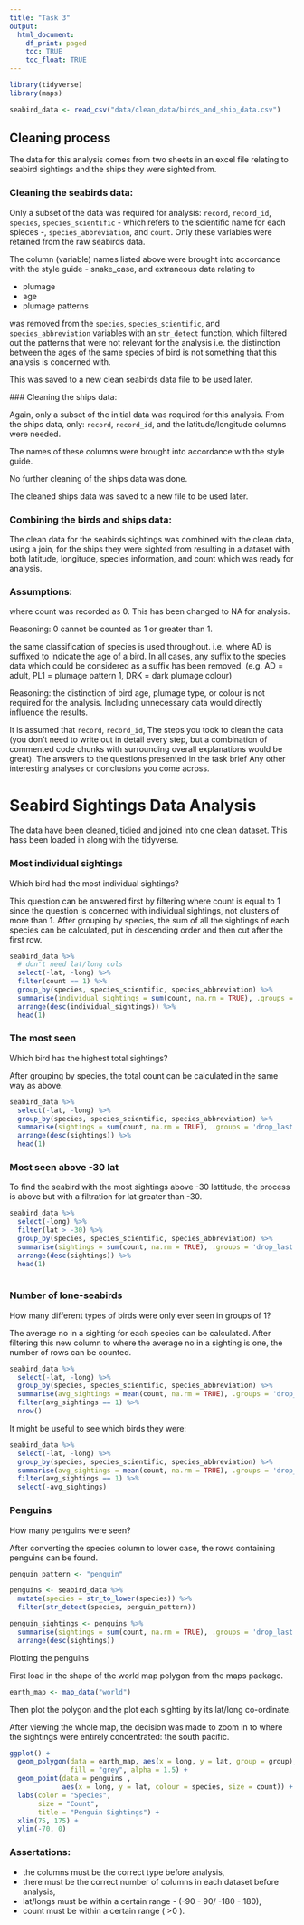 ```yaml
---
title: "Task 3"
output:
  html_document:
    df_print: paged
    toc: TRUE
    toc_float: TRUE
---
```


```r
library(tidyverse)
library(maps)

seabird_data <- read_csv("data/clean_data/birds_and_ship_data.csv")
```

## Cleaning process

The data for this analysis comes from two sheets in an excel file relating to
seabird sightings and the ships they were sighted from.

### Cleaning the seabirds data:

Only a subset of the data was required for analysis: `record`, `record_id`,
`species`, `species_scientific` - which refers to the scientific name for each
spieces -, `species_abbreviation`, and `count`. Only these variables were
retained from the raw seabirds data.

The column (variable) names listed above were brought into accordance with the
style guide - snake_case, and extraneous data relating to

- plumage
- age
- plumage patterns

was removed from the `species`, `species_scientific`, and `species_abbreviation`
variables with an `str_detect` function, which filtered out the patterns that
were not relevant for the analysis i.e. the distinction between the ages of the
same species of bird is not something that this analysis is concerned with.

This was saved to a new clean seabirds data file to be used later.

### Cleaning the ships data:

Again, only a subset of the initial data was required for this analysis. From
the ships data, only: `record`, `record_id`, and the latitude/longitude columns
were needed.

The names of these columns were brought into accordance with the style guide.

No further cleaning of the ships data was done.

The cleaned ships data was saved to a new file to be used later.

### Combining the birds and ships data:

The clean data for the seabirds sightings was combined with the clean data,
using a join, for the ships they were sighted from resulting in a dataset with
both latitude, longitude, species information, and count which was ready for
analysis. 

### Assumptions:

where count was recorded as 0. This has been changed to NA for analysis.

Reasoning: 0 cannot be counted as 1 or greater than 1.

the same classification of species is used throughout. i.e. where AD is
suffixed to indicate the age of a bird. In all cases, any suffix to the species
data which could be considered as a suffix has been removed. (e.g. AD = adult,
PL1 = plumage pattern 1, DRK = dark plumage colour)

Reasoning: the distinction of bird age, plumage type, or colour is not required
for the analysis. Including unnecessary data would directly influence the
results.



It is assumed that `record`, `record_id`, 
The steps you took to clean the data (you don’t need to write out in detail every step, but a combination of commented code chunks with surrounding overall explanations would be great).
The answers to the questions presented in the task brief
Any other interesting analyses or conclusions you come across.

# Seabird Sightings Data Analysis

The data have been cleaned, tidied and joined into one clean dataset. This hass
been loaded in along with the tidyverse.

### Most individual sightings

Which bird had the most individual sightings?

This question can be answered first by filtering where count is equal to 1 since
the question is concerned with individual sightings, not clusters of more than
1. After grouping by species, the sum of all the sightings of each species can
be calculated, put in descending order and then cut after the first row.

```r
seabird_data %>% 
  # don't need lat/long cols
  select(-lat, -long) %>% 
  filter(count == 1) %>% 
  group_by(species, species_scientific, species_abbreviation) %>% 
  summarise(individual_sightings = sum(count, na.rm = TRUE), .groups = 'drop_last') %>% 
  arrange(desc(individual_sightings)) %>% 
  head(1)
```

### The most seen

Which bird has the highest total sightings?

After grouping by species, the total count can be calculated in the same way as
above.

```r
seabird_data %>% 
  select(-lat, -long) %>%
  group_by(species, species_scientific, species_abbreviation) %>% 
  summarise(sightings = sum(count, na.rm = TRUE), .groups = 'drop_last') %>% 
  arrange(desc(sightings)) %>% 
  head(1)
```

### Most seen above -30 lat 

To find the seabird with the most sightings above -30 lattitude, the process is
above but with a filtration for lat greater than -30.

```r
seabird_data %>% 
  select(-long) %>% 
  filter(lat > -30) %>%
  group_by(species, species_scientific, species_abbreviation) %>% 
  summarise(sightings = sum(count, na.rm = TRUE), .groups = 'drop_last') %>% 
  arrange(desc(sightings)) %>% 
  head(1)
  
```


### Number of lone-seabirds

How many different types of birds were only ever seen in groups of 1?

The average no in a sighting for each species can be calculated. After filtering
this new column to where the average no in a sighting is one, the number of rows
can be counted.

```r
seabird_data %>% 
  select(-lat, -long) %>%
  group_by(species, species_scientific, species_abbreviation) %>% 
  summarise(avg_sightings = mean(count, na.rm = TRUE), .groups = 'drop_last') %>% 
  filter(avg_sightings == 1) %>% 
  nrow()
```
It might be useful to see which birds they were:
```r
seabird_data %>% 
  select(-lat, -long) %>%
  group_by(species, species_scientific, species_abbreviation) %>% 
  summarise(avg_sightings = mean(count, na.rm = TRUE), .groups = 'drop_last') %>% 
  filter(avg_sightings == 1) %>% 
  select(-avg_sightings)
```

### Penguins

How many penguins were seen?

After converting the species column to lower case, the rows containing penguins
can be found.

```r
penguin_pattern <- "penguin"

penguins <- seabird_data %>% 
  mutate(species = str_to_lower(species)) %>% 
  filter(str_detect(species, penguin_pattern))
```

```r
penguin_sightings <- penguins %>% 
  summarise(sightings = sum(count, na.rm = TRUE), .groups = 'drop_last') %>% 
  arrange(desc(sightings))
```


Plotting the penguins

First load in the shape of the world map polygon from the maps package.
```r
earth_map <- map_data("world")
```

Then plot the polygon and the plot each sighting by its lat/long co-ordinate.

After viewing the whole map, the decision was made to zoom in to where the
sightings were entirely concentrated: the south pacific.
```r
ggplot() +
  geom_polygon(data = earth_map, aes(x = long, y = lat, group = group),
               fill = "grey", alpha = 1.5) +
  geom_point(data = penguins ,
             aes(x = long, y = lat, colour = species, size = count)) +
  labs(color = "Species",
       size = "Count",
       title = "Penguin Sightings") +
  xlim(75, 175) +
  ylim(-70, 0)
```


### Assertations:

+ the columns must be the correct type before analysis,
+ there must be the correct number of columns in each dataset before analysis,
+ lat/longs must be within a certain range - (-90 - 90/ -180 - 180),
+ count must be within a certain range ( >0 ).

